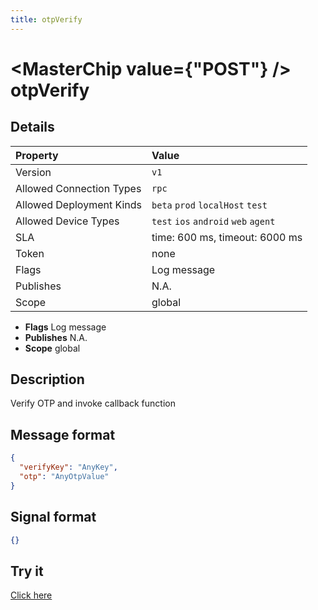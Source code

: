 ```yaml
---
title: otpVerify
---
```



# <MasterChip value={"POST"} /> otpVerify

## Details

| Property | Value | 
| :--- | :--- | 
| Version | `v1` |
| Allowed Connection Types | `rpc`  |
| Allowed Deployment Kinds | `beta` `prod` `localHost` `test`  |
| Allowed Device Types | `test` `ios` `android` `web` `agent`  |
| SLA | time: 600 ms, timeout: 6000 ms |
| Token | none |
| Flags | Log message |
| Publishes | N.A. |
| Scope | global |


- **Flags** Log message
- **Publishes** N.A.
- **Scope** global


## Description

Verify OTP and invoke callback function

## Message format

```json
{
  "verifyKey": "AnyKey",
  "otp": "AnyOtpValue"
}
```

## Signal format

```json
{}
```

## Try it

[Click here](https://web.neome.ai/api?path=core_otp_otpVerify)

